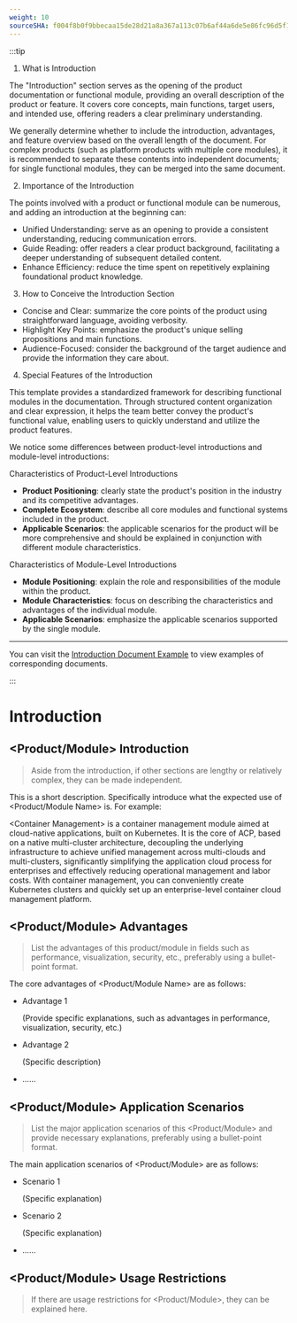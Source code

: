 ```yaml
---
weight: 10
sourceSHA: f004f8b0f9bbecaa15de28d21a8a367a113c07b6af44a6de5e86fc96d5f13741
---
```


:::tip

1. What is Introduction

The "Introduction" section serves as the opening of the product documentation or functional module, providing an overall description of the product or feature. It covers core concepts, main functions, target users, and intended use, offering readers a clear preliminary understanding.

We generally determine whether to include the introduction, advantages, and feature overview based on the overall length of the document. For complex products (such as platform products with multiple core modules), it is recommended to separate these contents into independent documents; for single functional modules, they can be merged into the same document.

2. Importance of the Introduction

The points involved with a product or functional module can be numerous, and adding an introduction at the beginning can:

- Unified Understanding: serve as an opening to provide a consistent understanding, reducing communication errors.
- Guide Reading: offer readers a clear product background, facilitating a deeper understanding of subsequent detailed content.
- Enhance Efficiency: reduce the time spent on repetitively explaining foundational product knowledge.

3. How to Conceive the Introduction Section

- Concise and Clear: summarize the core points of the product using straightforward language, avoiding verbosity.
- Highlight Key Points: emphasize the product's unique selling propositions and main functions.
- Audience-Focused: consider the background of the target audience and provide the information they care about.

4. Special Features of the Introduction

This template provides a standardized framework for describing functional modules in the documentation. Through structured content organization and clear expression, it helps the team better convey the product's functional value, enabling users to quickly understand and utilize the product features.

We notice some differences between product-level introductions and module-level introductions:

Characteristics of Product-Level Introductions

- **Product Positioning**: clearly state the product's position in the industry and its competitive advantages.
- **Complete Ecosystem**: describe all core modules and functional systems included in the product.
- **Applicable Scenarios**: the applicable scenarios for the product will be more comprehensive and should be explained in conjunction with different module characteristics.

Characteristics of Module-Level Introductions

- **Module Positioning**: explain the role and responsibilities of the module within the product.
- **Module Characteristics**: focus on describing the characteristics and advantages of the individual module.
- **Applicable Scenarios**: emphasize the applicable scenarios supported by the single module.

---

You can visit the [Introduction Document Example](https://product-doc-guide.alauda.cn/template/intro/example.html) to view examples of corresponding documents.

:::

# Introduction

## \<Product/Module> Introduction

> Aside from the introduction, if other sections are lengthy or relatively complex, they can be made independent. 

This is a short description. Specifically introduce what the expected use of \<Product/Module Name> is. For example:

\<Container Management> is a container management module aimed at cloud-native applications, built on Kubernetes. It is the core of ACP, based on a native multi-cluster architecture, decoupling the underlying infrastructure to achieve unified management across multi-clouds and multi-clusters, significantly simplifying the application cloud process for enterprises and effectively reducing operational management and labor costs. With container management, you can conveniently create Kubernetes clusters and quickly set up an enterprise-level container cloud management platform.

## \<Product/Module> Advantages

> List the advantages of this product/module in fields such as performance, visualization, security, etc., preferably using a bullet-point format.

The core advantages of \<Product/Module Name> are as follows:

- Advantage 1

  (Provide specific explanations, such as advantages in performance, visualization, security, etc.)

- Advantage 2

  (Specific description)

- ......

## \<Product/Module> Application Scenarios

> List the major application scenarios of this \<Product/Module> and provide necessary explanations, preferably using a bullet-point format.

The main application scenarios of \<Product/Module> are as follows:

- Scenario 1

  (Specific explanation)

- Scenario 2

  (Specific explanation)

- ......

## \<Product/Module> Usage Restrictions

> If there are usage restrictions for \<Product/Module>, they can be explained here.
